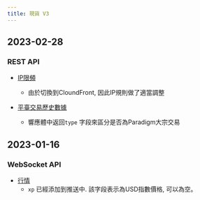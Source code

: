 ```yaml
---
title: 現貨 V3
---
```

## 2023-02-28
### REST API
* [IP限頻](../spot/rate-limit#ip-rate-limit)
    * 由於切換到CloundFront, 因此IP規則做了適當調整

* [平臺交易歷史數據](../spot/public/recent-trade)
    * 響應體中返回`type` 字段來區分是否為Paradigm大宗交易

## 2023-01-16
### WebSocket API
* [行情](../spot/ws-public/ticker)
    * `xp` 已經添加到推送中. 該字段表示為USD指數價格, 可以為空。